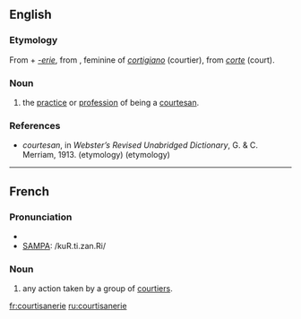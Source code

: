 ==English==

===Etymology===
From {{MF.}} {{term|courtisane||lang=frm}} + ''[[-erie]]'', 
from {{It.}} {{term|cortigiana||lang=it}}, feminine of ''[[cortigiano]]'' (courtier), from ''[[corte]]'' (court).

===Noun===
{{en-noun}}

# the [[practice]] or [[profession]] of being a [[courtesan]].


===References===
*''courtesan'', in ''Webster’s Revised Unabridged Dictionary'', G. & C. Merriam, 1913. (etymology) (etymology)

----

==French==

===Pronunciation===
* {{IPA|lang=fr|/kuʁ.ti.zan.ʁi/}}
* [[w:SAMPA|SAMPA]]: /kuR.ti.zan.Ri/

===Noun===
{{infl|fr|noun}}

# any action taken by a group of [[courtier]]s.

[[fr:courtisanerie]]
[[ru:courtisanerie]]